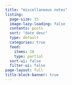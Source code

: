 ```yaml
---
title: "miscellaneous notes"
listing:
  page-size: 15
  image-lazy-loading: false
  contents: posts
  sort: "date desc"
  type: default
  categories: true
  feed:
    items: 10
    type: partial
  sort-ui: false
  filter-ui: false
page-layout: full
title-block-banner: true
---
```


